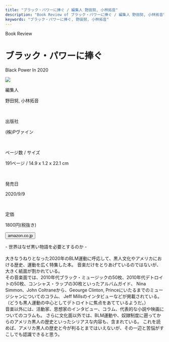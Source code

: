 ```yaml
---
title: "ブラック・パワーに捧ぐ / 編集人 野田努, 小林拓音"
description: "Book Review of ブラック・パワーに捧ぐ / 編集人 野田努, 小林拓音"
keywords: "ブラック・パワーに捧ぐ, 野田努, 小林拓音"
---
```



<Row>
  <Column colMd={12} colLg={12} noGutterMdLeft="">
    <p className="largeP">Book Review</p>
    <h1 className="h1-no-bottom-margin">ブラック・パワーに捧ぐ</h1>
    <p className="largeP">Black Power In 2020</p>
  </Column>
</Row>

<Row>
<Column colMd={3} colLg={4} noGutterMdLeft="">

  <img src="../../images/books/blackpowerin2020.jpg" />

</Column>
<Column colMd={4} colLg={8} noGutterMdLeft="">
  <div>
    <p>編集人</p>
    <p className="largeP">
    野田努, 小林拓音
    </p>
    <br/>
    <p>出版社</p>
    <p className="largeP">
    (株)Pヴァイン
    </p>
    <br/>
    <p>ページ数 / サイズ</p>
    <p className="largeP">
    191ページ / 14.9 x 1.2 x 22.1 cm 
    </p>
    <br/>
    <p>発売日</p>
    <p className="largeP">
    2020/9/9
    </p>
    <br/>
    <p>定価</p>
    <p className="largeP">
    1800円(税抜き)
    </p>
    <div>
    <Button href="https://amzn.to/2J5O4NL" renderIcon={ArrowUpRight} size='sm' kind='primary'>
      amazon.co.jp
    </Button>
    </div>
  </div>
</Column>
</Row>

<Row>
  <Column colMd={8} colLg={8} noGutterMdLeft="">
    <p>
      - 世界はなぜ黒い物語を必要とするのか -
      <br />
      <br />
      大きなうねりとなった2020年のBLM運動に呼応して、黒人文化やアメリカにおける歴史、運動を広く特集した本。
      音楽だけをとりあげているのではないが、大きく紙面が割かれている。
      <br />
      その音楽面では、2010年代ブラック・ミュージックの50枚、2010年代デトロイトの50枚、コンシャス・ラップの30枚といったアルバムガイド、
      Nina Simmon、John Coltraneから、Geourge Clinton,
      Princeにいたるまでのミュージシャンについてのコラム、 Jeff
      Millsのインタビューなどが掲載されている。（どうも黒人運動の中心としてデトロイトに焦点をあてているようだ。）
      <br />
      音楽以外には、活動家、思想家のインタビュー、コラム、代表的な小説や映画についてのコラムも。
      さらに文化面以外では、BLM運動や、奴隷制度に遡ってからのアメリカ黒人の歴史といったシリアスな内容も、含まれている。
      これを読めば、アメリカ黒人の歴史と今が判るとまではいえないが、その一辺と苦悩がすこしでも認識できると思う。
    </p>
  </Column>
</Row>
